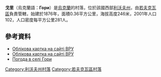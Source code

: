 {{coord|50|1|7|N|24|10|41|E|scale:100000|display=title}}

'''戈里'''（烏克蘭語：'''Гори'''）是[[烏克蘭|烏克蘭]]的村落，位於該國西部[[利沃夫州|利沃夫州]]，由[[若夫克瓦區|若夫克瓦區]]負責管轄，始建於1876年，面積0.36平方公里，海拔高度246米，2001年人口102，人口密度每平方公里281人。

==參考資料==
*[http://w1.c1.rada.gov.ua/pls/z7503/A005?rdat1=27.05.2014&rf7571=19777 Облікова картка на сайті ВРУ]
* [http://w1.c1.rada.gov.ua/pls/z7503/A005?rdat1=27.05.2014&rf7571=19777 Облікова картка на сайті ВРУ]
* [http://weather.in.ua/ua/l'vovskaja/5551 Погода в селі Гори]{{Wayback|url=http://weather.in.ua/ua/l%27vovskaja/5551 |date=20111221120049 }}

{{DEFAULTSORT:Гори}}
[[Category:利沃夫州村落|Category:利沃夫州村落]]
[[Category:若夫克瓦區村落|Category:若夫克瓦區村落]]


{{Lviv-geo-stub}}